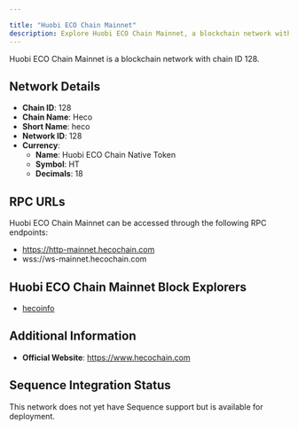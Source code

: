 ```yaml
---

title: "Huobi ECO Chain Mainnet"
description: Explore Huobi ECO Chain Mainnet, a blockchain network with chain ID 128. Learn about its native currency, Huobi ECO Chain Native Token, and how to interact with the network.
---
```




Huobi ECO Chain Mainnet is a blockchain network with chain ID 128.

## Network Details

- **Chain ID**: 128
- **Chain Name**: Heco
- **Short Name**: heco
- **Network ID**: 128
- **Currency**: 
  - **Name**: Huobi ECO Chain Native Token
  - **Symbol**: HT
  - **Decimals**: 18

## RPC URLs

Huobi ECO Chain Mainnet can be accessed through the following RPC endpoints:

- https://http-mainnet.hecochain.com
- wss://ws-mainnet.hecochain.com

## Huobi ECO Chain Mainnet Block Explorers

- [hecoinfo](https://hecoinfo.com)

## Additional Information

- **Official Website**: https://www.hecochain.com

## Sequence Integration Status

This network does not yet have Sequence support but is available for deployment.
